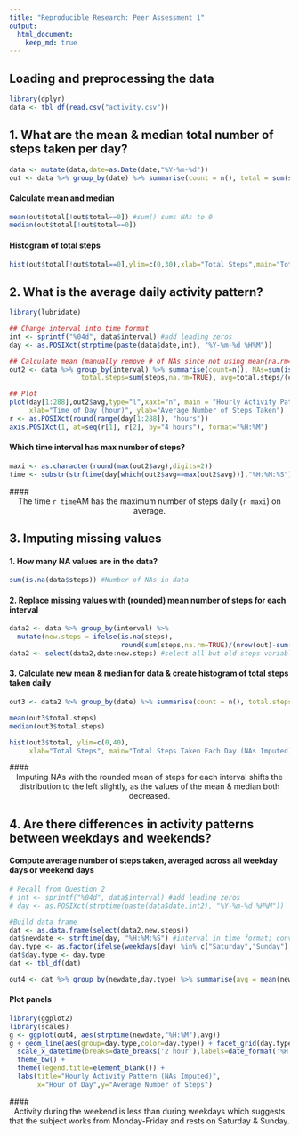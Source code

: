 ```yaml
---
title: "Reproducible Research: Peer Assessment 1"
output: 
  html_document:
    keep_md: true
---
```


<!-- rmarkdown v1 -->

## Loading and preprocessing the data
```r
library(dplyr)
data <- tbl_df(read.csv("activity.csv"))
```

## 1. What are the mean & median total number of steps taken per day?
```r
data <- mutate(data,date=as.Date(date,"%Y-%m-%d"))
out <- data %>% group_by(date) %>% summarise(count = n(), total = sum(steps,na.rm=TRUE))
```

#### Calculate mean and median 
```r
mean(out$total[!out$total==0]) #sum() sums NAs to 0
median(out$total[!out$total==0])
```

#### Histogram of total steps
```r
hist(out$total[!out$total==0],ylim=c(0,30),xlab="Total Steps",main="Total Steps Taken Each Day")
```

## 2. What is the average daily activity pattern?
```r
library(lubridate)

## Change interval into time format
int <- sprintf("%04d", data$interval) #add leading zeros
day <- as.POSIXct(strptime(paste(data$date,int), "%Y-%m-%d %H%M")) 

## Calculate mean (manually remove # of NAs since not using mean(na.rm=TRUE))
out2 <- data %>% group_by(interval) %>% summarise(count=n(), NAs=sum(is.na(steps)),
                  total.steps=sum(steps,na.rm=TRUE), avg=total.steps/(count-NAs))

## Plot 
plot(day[1:288],out2$avg,type="l",xaxt="n", main = "Hourly Activity Pattern",
     xlab="Time of Day (hour)", ylab="Average Number of Steps Taken")
r <- as.POSIXct(round(range(day[1:288]), "hours"))
axis.POSIXct(1, at=seq(r[1], r[2], by="4 hours"), format="%H:%M")
```

#### Which time interval has max number of steps?
```r
maxi <- as.character(round(max(out2$avg),digits=2))
time <- substr(strftime(day[which(out2$avg==max(out2$avg))],"%H:%M:%S"),1,5)
```
#### <center> The time `r time`AM has the maximum number of steps daily (`r maxi`) on average. </center>

## 3. Imputing missing values

#### 1. How many NA values are in the data?
```r
sum(is.na(data$steps)) #Number of NAs in data
```

#### 2. Replace missing values with (rounded) mean number of steps for each interval
```r
data2 <- data %>% group_by(interval) %>% 
  mutate(new.steps = ifelse(is.na(steps), 
                            round(sum(steps,na.rm=TRUE)/(nrow(out)-sum(is.na(steps)))), steps))
data2 <- select(data2,date:new.steps) #select all but old steps variable
```

#### 3. Calculate new mean & median for data & create histogram of total steps taken daily
```r
out3 <- data2 %>% group_by(date) %>% summarise(count = n(), total.steps = sum(new.steps))

mean(out3$total.steps)
median(out3$total.steps)

hist(out3$total, ylim=c(0,40),
     xlab="Total Steps", main="Total Steps Taken Each Day (NAs Imputed)")
```

#### <center> Imputing NAs with the rounded mean of steps for each interval shifts the distribution to the left slightly, as the values of the mean & median both decreased. </center>

## 4. Are there differences in activity patterns between weekdays and weekends?

#### Compute average number of steps taken, averaged across all weekday days or weekend days

```r
# Recall from Question 2
# int <- sprintf("%04d", data$interval) #add leading zeros
# day <- as.POSIXct(strptime(paste(data$date,int2), "%Y-%m-%d %H%M")) 

#Build data frame
dat <- as.data.frame(select(data2,new.steps))
dat$newdate <- strftime(day, "%H:%M:%S") #interval in time format; convert for group_by()
day.type <- as.factor(ifelse(weekdays(day) %in% c("Saturday","Sunday"), "Weekend", "Weekday"))
dat$day.type <- day.type
dat <- tbl_df(dat)

out4 <- dat %>% group_by(newdate,day.type) %>% summarise(avg = mean(new.steps))
```

#### Plot panels
```r
library(ggplot2)
library(scales)
g <- ggplot(out4, aes(strptime(newdate,"%H:%M"),avg))
g + geom_line(aes(group=day.type,color=day.type)) + facet_grid(day.type ~ .) +
  scale_x_datetime(breaks=date_breaks('2 hour'),labels=date_format('%H:%M')) +
  theme_bw() +
  theme(legend.title=element_blank()) +
  labs(title="Hourly Activity Pattern (NAs Imputed)", 
       x="Hour of Day",y="Average Number of Steps") 
```

#### <center> Activity during the weekend is less than during weekdays which suggests that the subject works from Monday-Friday and rests on Saturday & Sunday. </center>